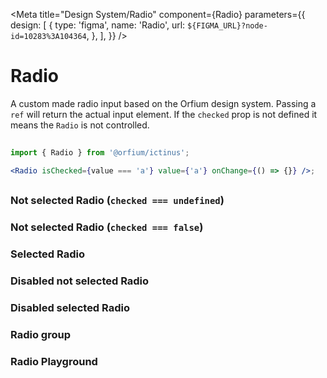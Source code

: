 
<Meta
  title="Design System/Radio"
  component={Radio}
  parameters={{
    design: [
      {
        type: 'figma',
        name: 'Radio',
        url: `${FIGMA_URL}?node-id=10283%3A104364`,
      },
    ],
  }}
/>

# Radio

A custom made radio input based on the Orfium design system. Passing a `ref` will return the actual input element.
If the `checked` prop is not defined it means the `Radio` is not controlled.

##

```jsx
import { Radio } from '@orfium/ictinus';

<Radio isChecked={value === 'a'} value={'a'} onChange={() => {}} />;
```

##

<Props of={Radio} />

### Not selected Radio (`checked === undefined`)

<Preview>
  <Story name="Not selected Radio  (`checked === undefined`)">
    <Stack>
      <Radio />
      <Radio isFilled={false} />
    </Stack>
  </Story>
</Preview>

### Not selected Radio (`checked === false`)

<Preview>
  <Story name="Not selected Radio (`checked === false`)">
    <Stack>
      <Radio isChecked={false} />
      <Radio isFilled={false} isChecked={false} />
    </Stack>
  </Story>
</Preview>

### Selected Radio

<Preview>
  <Story name="Selected Radio">
    <Radio isChecked={true} />
  </Story>
</Preview>

### Disabled not selected Radio

<Preview>
  <Story name="Disabled not selected Radio">
    <Stack>
      <Radio isChecked={false} isDisabled={true} />
      <Radio isFilled={false} isChecked={false} isDisabled={true} />
    </Stack>
  </Story>
</Preview>

### Disabled selected Radio

<Preview>
  <Story name="Disabled selected Radio">
    <Radio isChecked={true} isDisabled={true} />
  </Story>
</Preview>

### Radio group

<Preview>
  <Story name="Radio showcase">
    <RadioButtonsShowcase />
  </Story>
</Preview>

### Radio Playground

<Preview>
  <Story name="Radio Playground" parameters={{ decorators: [withKnobs] }}>
    <Radio
      isChecked={boolean('isChecked', true)}
      isDisabled={boolean('isDisabled', false)}
      isFilled={boolean('isFilled', false)}
    />
  </Story>
</Preview>
